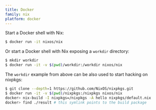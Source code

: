 ```yaml
---
title: Docker
family: nix
platform: docker
---
```


Start a Docker shell with Nix:

```bash
$ docker run -it nixos/nix
```

Or start a Docker shell with Nix exposing a `workdir` directory:

```bash
$ mkdir workdir
$ docker run -it -v $(pwd)/workdir:/workdir nixos/nix
```

The `workdir` example from above can be also used to start hacking on nixpkgs:

```bash
$ git clone --depth=1 https://github.com/NixOS/nixpkgs.git
$ docker run -it -v $(pwd)/nixpkgs:/nixpkgs nixos/nix
docker> nix-build -I nixpkgs=/nixpkgs -A hello nixpkgs/default.nix
docker> find ./result # this symlink points to the build package
```
